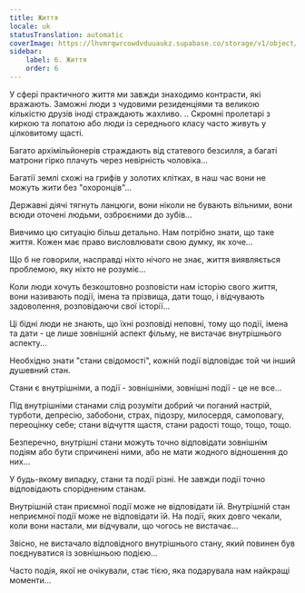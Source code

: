 ```yaml
---
title: Життя
locale: uk
statusTranslation: automatic
coverImage: https://lhvmrqwrcowdvduuaukz.supabase.co/storage/v1/object/public/strapi-uploads/small_cover-tratado-de-psicologia-revolucionaria.webp-5e15e1cec4e0ebebcde5d7fc7565d8fd.webp
sidebar:
    label: 6. Життя
    order: 6
---
```

У сфері практичного життя ми завжди знаходимо контрасти, які вражають. Заможні люди з чудовими резиденціями та великою кількістю друзів іноді страждають жахливо. .. Скромні пролетарі з киркою та лопатою або люди із середнього класу часто живуть у цілковитому щасті.

Багато архімільйонерів страждають від статевого безсилля, а багаті матрони гірко плачуть через невірність чоловіка...

Багатії землі схожі на грифів у золотих клітках, в наш час вони не можуть жити без "охоронців"...

Державні діячі тягнуть ланцюги, вони ніколи не бувають вільними, вони всюди оточені людьми, озброєними до зубів...

Вивчимо цю ситуацію більш детально. Нам потрібно знати, що таке життя. Кожен має право висловлювати свою думку, як хоче...

Що б не говорили, насправді ніхто нічого не знає, життя виявляється проблемою, яку ніхто не розуміє...

Коли люди хочуть безкоштовно розповісти нам історію свого життя, вони називають події, імена та прізвища, дати тощо, і відчувають задоволення, розповідаючи свої історії...

Ці бідні люди не знають, що їхні розповіді неповні, тому що події, імена та дати - це лише зовнішній аспект фільму, не вистачає внутрішнього аспекту...

Необхідно знати "стани свідомості", кожній події відповідає той чи інший душевний стан.

Стани є внутрішніми, а події - зовнішніми, зовнішні події - це не все...

Під внутрішніми станами слід розуміти добрий чи поганий настрій, турботи, депресію, забобони, страх, підозру, милосердя, самоповагу, переоцінку себе; стани відчуття щастя, стани радості тощо, тощо, тощо.

Безперечно, внутрішні стани можуть точно відповідати зовнішнім подіям або бути спричинені ними, або не мати жодного відношення до них...

У будь-якому випадку, стани та події різні. Не завжди події точно відповідають спорідненим станам.

Внутрішній стан приємної події може не відповідати їй. Внутрішній стан неприємної події може не відповідати їй. На події, яких довго чекали, коли вони настали, ми відчували, що чогось не вистачає...

Звісно, не вистачало відповідного внутрішнього стану, який повинен був поєднуватися із зовнішньою подією...

Часто подія, якої не очікували, стає тією, яка подарувала нам найкращі моменти...

